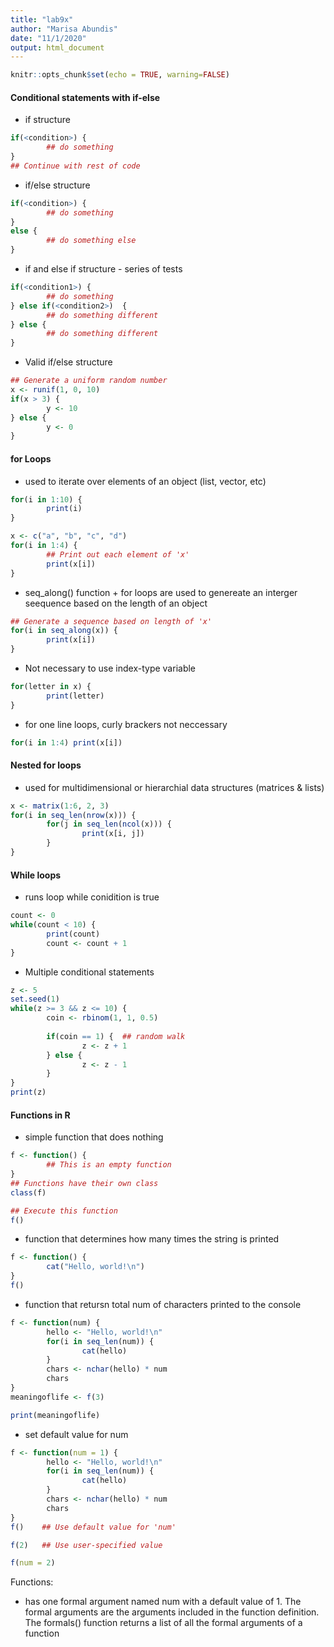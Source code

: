 ```yaml
---
title: "lab9x"
author: "Marisa Abundis"
date: "11/1/2020"
output: html_document
---
```


```r
knitr::opts_chunk$set(echo = TRUE, warning=FALSE)
```


#### **Conditional statements with if-else**

* if structure
```r
if(<condition>) {
        ## do something
} 
## Continue with rest of code
```

* if/else structure
```r
if(<condition>) {
        ## do something
} 
else {
        ## do something else
}
```

* if and else if structure - series of tests
```r
if(<condition1>) {
        ## do something
} else if(<condition2>)  {
        ## do something different
} else {
        ## do something different
}
```
* Valid if/else structure
```r
## Generate a uniform random number
x <- runif(1, 0, 10)  
if(x > 3) {
        y <- 10
} else {
        y <- 0
}
```


#### **for Loops**

* used to iterate over elements of an object (list, vector, etc)
```r
for(i in 1:10) {
        print(i)
}
```

```r
x <- c("a", "b", "c", "d")
for(i in 1:4) {
        ## Print out each element of 'x'
        print(x[i])  
}
```

* seq_along() function + for loops are used to genereate an interger seequence based on the length of an object
```r
## Generate a sequence based on length of 'x'
for(i in seq_along(x)) {   
        print(x[i])
}
```

* Not necessary to use index-type variable
```r
for(letter in x) {
        print(letter)
}
```


* for one line loops, curly brackers not neccessary
```r
for(i in 1:4) print(x[i])
```


#### **Nested for loops**

* used for multidimensional or hierarchial data structures (matrices & lists)
```r
x <- matrix(1:6, 2, 3)
for(i in seq_len(nrow(x))) {
        for(j in seq_len(ncol(x))) {
                print(x[i, j])
        }   
}
```


#### **While loops**

* runs loop while conidition is true
```r
count <- 0
while(count < 10) {
        print(count)
        count <- count + 1
}
```

* Multiple conditional statements
```r
z <- 5
set.seed(1)
while(z >= 3 && z <= 10) {
        coin <- rbinom(1, 1, 0.5)
        
        if(coin == 1) {  ## random walk
                z <- z + 1
        } else {
                z <- z - 1
        } 
}
print(z)
```


#### **Functions in R**

* simple function that does nothing
```r
f <- function() {
        ## This is an empty function
}
## Functions have their own class
class(f)  
```

```r
## Execute this function
f() 
```

* function that determines how many times the string is printed
```r
f <- function() {
        cat("Hello, world!\n")
}
f()
```

* function that retursn total num of characters printed to the console
```r
f <- function(num) {
        hello <- "Hello, world!\n"
        for(i in seq_len(num)) {
                cat(hello)
        }
        chars <- nchar(hello) * num
        chars
}
meaningoflife <- f(3)
```

```r
print(meaningoflife)
```
* set default value for num
```r
f <- function(num = 1) {
        hello <- "Hello, world!\n"
        for(i in seq_len(num)) {
                cat(hello)
        }
        chars <- nchar(hello) * num
        chars
}
f()    ## Use default value for 'num'
```

```r
f(2)   ## Use user-specified value
```

```r
f(num = 2)
```

Functions: 

* has one formal argument named num with a default value of 1. The formal arguments are the arguments included in the function definition. The formals() function returns a list of all the formal arguments of a function

